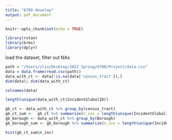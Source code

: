 ```yaml
---
title: "6780 develop"
output: pdf_document
---
```


```r
knitr::opts_chunk$set(echo = TRUE)
```

```r
library(rstan)
library(brms)
library(dplyr)
```

load the dataset, filter out NAs

```r
path = "/Users/zliu/Desktop/2022 Spring/6780/Project/data.csv"
data = data.frame(read.csv(path))
data_with_ct <- data[!is.na(data['census_tract']),]
dim(data); dim(data_with_ct)
```

```r
colnames(data)
```

```r
length(unique(data_with_ct$IncidentGlobalID))
```

```r
gb_ct <- data_with_ct %>% group_by(census_tract) 
gb_ct_sum <-  gb_ct %>% summarize(n_inc = length(unique(IncidentGlobalID)))
gb_borough <- data_with_ct %>% group_by(Borough)
gb_borough_sum <- gb_borough %>% summarize(n_inc = length(unique(IncidentGlobalID)))
```


```r
hist(gb_ct_sum$n_inc)
```


